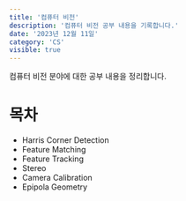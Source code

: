 ```yaml
---
title: '컴퓨터 비전'
description: '컴퓨터 비전 공부 내용을 기록합니다.'
date: '2023년 12월 11일'
category: 'CS'
visible: true
---
```



컴퓨터 비전 분야에 대한 공부 내용을 정리합니다.

# 목차

* <Link to={'Harris Corner Detection'}>Harris Corner Detection</Link>
* <Link to={'Feature Matching'}>Feature Matching</Link>
* <Link to={'Feature Tracking'}>Feature Tracking</Link>
* <Link to={'Stereo'}>Stereo</Link>
* <Link to={'Camera Calibration'}>Camera Calibration</Link>
* <Link to={'Epipola Geometry'}>Epipola Geometry</Link>